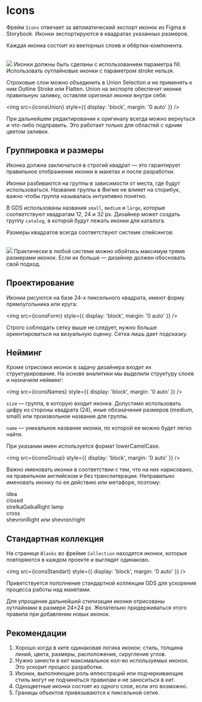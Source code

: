 
<Meta title="Design / Icons" />

# Icons

Фрейм `Icons` отвечает за автоматический экспорт иконок из Figma в Storybook. Иконки экспортируются в квадратах указанных размеров.

Каждая иконка состоит из векторных слоев и обёртки-компонента.

<br />
<img src={iconsStructure} style={{ display: 'block', margin: '0 auto' }} />
<Note icon="❗️">
    Иконки должны быть сделаны с использованием параметра fill. Использовать оутлайновые иконки с параметром stroke
    нельзя.
</Note>

Строковые слои можно объединить в Union Selection и не применять к ним Outline Stroke или Flatten. Union на экспорте обеспечит иконке правильную заливку, оставляя оригинал иконки внутри себя:

<img src={iconsUnion} style={{ display: 'block', margin: '0 auto' }} />

При дальнейшем редактировании к оригиналу всегда можно вернуться и что-либо подправить. Это работает только для областей с одним цветом заливки.

## Группировка и размеры

<Note icon="❗️">
    Иконка должна заключаться в строгий квадрат — это гарантирует правильное отображение иконки в макетах и после
    разработки.
</Note>

Иконки разбиваются на группы в зависимости от места, где будут использоваться. Название группы в Фигме не влияет на сторибук, важно чтобы группа называлась интуитивно понятно.

В GDS использованы названия `small`, `medium` и `large`, которые соответствуют квадратам 12, 24 и 32 px. Дизайнер может создать группу `catalog`, в которой будут лежать иконки для каталога.

Размеры квадратов всегда соответствуют системе спейсингов:

<br />
<img src={iconsSize} style={{ display: 'block', margin: '0 auto' }} />
<Note icon="👉🏿">
    Практически в любой системе можно обойтись максимум тремя размерами иконок. Если их больше — дизайнер должен
    обосновать свой подход.
</Note>

## Проектирование

Иконки рисуются на базе 24-х пиксельного квадрата, имеют форму прямоугольника или круга:

<img src={iconsForm} style={{ display: 'block', margin: '0 auto' }} />

Строго соблюдать сетку выше не следует, нужно больше ориентироваться на визуальную оценку. Сетка лишь дает подсказку.

## Нейминг

Кроме отрисовки иконок в задачу дизайнера входит их структурирование. На основе аналитики мы выделили структуру слоев и назначили нейминг:

<img src={iconsNames} style={{ display: 'block', margin: '0 auto' }} />

`size` — группа, в которую входит иконка. Допустимо использовать цифру из стороны квадрата (24), иные обозначения размеров (medium, small) или произвольное название для группы.

`name` — уникальное название иконки, по которой ее можно будет легко найти.

При указании имен используется формат lowerCamelCase.

<img src={iconsGroup} style={{ display: 'block', margin: '0 auto' }} />

Важно именовать иконки в соответствии с тем, что на них нарисовано, на правильном английском и без транслитерации. Неправильно именовать иконку по ее действию или метафоре, поэтому:

<DoDont>
    <DoDont.Dont>
        idea
        <br />
        closed
        <br />
        strelkaGalkaRight
    </DoDont.Dont>
    <DoDont.Do>
        lamp
        <br />
        cross
        <br />
        shevronRight или shevron/right
    </DoDont.Do>
</DoDont>

## Стандартная коллекция

На странице `Blanks` во фрейме `Collection` находятся иконки, которые повторяются в каждом проекте и выглядят одинаково.

<img src={iconsStandart} style={{ display: 'block', margin: '0 auto' }} />

Приветствуется пополнение стандартной коллекции GDS для ускорения процесса работы над макетами.

Для упрощения дальнейшей стилизации иконки отрисованы оутлайнами в размере 24×24 px. Желательно придерживаться этого правила при добавлении новых иконок.

## Рекомендации

1. Хорошо когда в ките одинаковая логика иконок: стиль, толщина линий, цвета, размеры, расположение, скругление углов.
2. Нужно занести в кит максимальное кол-во используемых иконок. Это ускорит процесс разработки.
3. Иконки, выполняющие роль иллюстраций или подчеркивающие стиль могут не подчиняться правилам и не заноситься в кит.
4. Одноцветные иконки состоят из одного слоя, если это возможно.
5. Границы объектов привязываются к пиксельной сетке.
